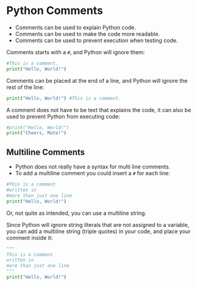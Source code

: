 # Python Comments

- Comments can be used to explain Python code.
- Comments can be used to make the code more readable.
- Comments can be used to prevent execution when testing code.

Comments starts with a `#`, and Python will ignore them:

```python
#This is a comment.
print("Hello, World!")
```

Comments can be placed at the end of a line, and Python will ignore the rest of the line:

```python
print("Hello, World!") #This is a comment.
```

A comment does not have to be text that explains the code, it can also be used to prevent Python from executing code:

```python
#print("Hello, World!")
print("Cheers, Mate!")
```

## Multiline Comments

- Python does not really have a syntax for multi line comments.
- To add a multiline comment you could insert a `#` for each line:

```python
#This is a comment
#written in
#more than just one line
print("Hello, World!")
```

Or, not quite as intended, you can use a multiline string.

Since Python will ignore string literals that are not assigned to a variable, you can add a multiline string (triple quotes) in your code, and place your comment inside it:

```python
"""
This is a comment
written in
more than just one line
"""
print("Hello, World!")
```